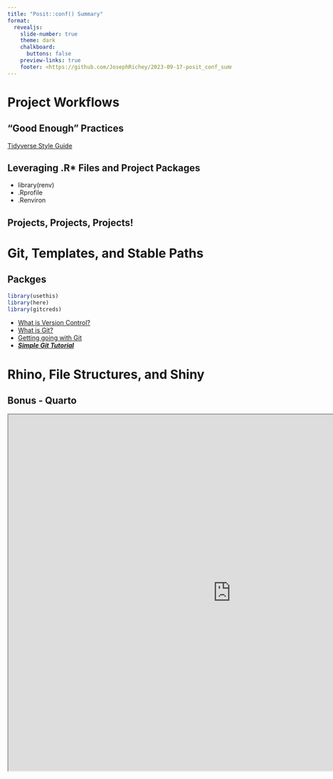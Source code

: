 ```yaml
---
title: "Posit::conf() Summary"
format:
  revealjs: 
    slide-number: true
    theme: dark
    chalkboard: 
      buttons: false
    preview-links: true
    footer: <https://github.com/JosephRichey/2023-09-17-posit_conf_summary>
---
```


# Project Workflows

## "Good Enough" Practices {background-image="https://images.unsplash.com/photo-1594631389194-0795bf920faa?ixlib=rb-4.0.3&ixid=M3wxMjA3fDB8MHxwaG90by1wYWdlfHx8fGVufDB8fHx8fA%3D%3D&auto=format&fit=crop&w=1984&q=80" background-opacity="0.25"}

[Tidyverse Style Guide](https://style.tidyverse.org/files.html)

## Leveraging .R\* Files and Project Packages {background-image="https://images.unsplash.com/photo-1445620466293-d6316372ab59?ixlib=rb-4.0.3&ixid=M3wxMjA3fDB8MHxwaG90by1wYWdlfHx8fGVufDB8fHx8fA%3D%3D&auto=format&fit=crop&w=1974&q=80" background-opacity="0.25"}

::: incremental
-   library(renv)
-   .Rprofile
-   .Renviron
:::

## Projects, Projects, Projects! {background-image="https://images.unsplash.com/photo-1572177812156-58036aae439c?ixlib=rb-4.0.3&ixid=M3wxMjA3fDB8MHxwaG90by1wYWdlfHx8fGVufDB8fHx8fA%3D%3D&auto=format&fit=crop&w=2070&q=80" background-opacity="0.25"}

# Git, Templates, and Stable Paths

## Packges {background-image="https://images.unsplash.com/photo-1545287072-e39ac363b3c8?ixlib=rb-4.0.3&ixid=M3wxMjA3fDB8MHxwaG90by1wYWdlfHx8fGVufDB8fHx8fA%3D%3D&auto=format&fit=crop&w=2070&q=80" background-opacity="0.25"}

``` .r
library(usethis)
library(here)
library(gitcreds)
```

::: incremental
-   [What is Version Control?](https://vimeo.com/41027679)
-   [What is Git?](https://vimeo.com/41381741)
-   [Getting going with Git](https://vimeo.com/41493906)
-   [***Simple Git Tutorial***](https://pel-daniel.github.io/git-init/index.html)
:::

# Rhino, File Structures, and Shiny

## Bonus - Quarto

```{=html}
<iframe width="1000" height="800" src="https://quarto.org/docs/presentations/revealjs/demo/#/title-slide" title="Quarto Example"></iframe>
```
